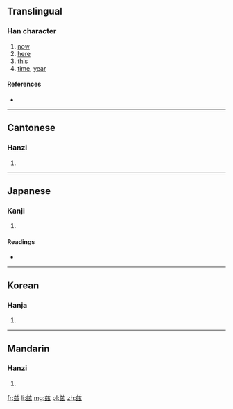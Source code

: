 {{also|茲|玆}}
==Translingual==

===Han character===
{{Han char|rn=12|rad=八|as=7|sn=9|four=|canj=廿女戈戈 (TVII)|ids=⿱[[䒑]]⿰[[幺]]幺}}

# [[now]]
# [[here]]
# [[this]]
# [[time]], [[year]]

====References====
* {{Han ref|kx=1031.381|hdz=10248.060|uh=5179|ud=20857}}

----

==Cantonese==

===Hanzi===
{{yue-hanzi|jyut=[[zi1]]|y=ji1}}

# {{defn|lang=yue|sort=八07}}

----

==Japanese==

===Kanji===
{{ja-kanji|grade=|rs=八07}}

# {{defn|lang=ja|sort=八07}}

====Readings====
* {{ja-readings|on=[[じ]] (ji), [[し]] (shi)|kun=[[しげる]] (shigeru), [[ます]] (masu), [[むしろ]] (mushiro)}}

----

==Korean==

===Hanja===
{{ko-hanja|hangeul=자|rv=ja|mr=cha}}

# {{defn|lang=ko|sort=八07}}

----

==Mandarin==

===Hanzi===
{{cmn-hanzi|tra=茲|pin=[[zī]] ([[zi1]])|wg=tzu<sup>1</sup>}}

# {{defn|lang=cmn|sort=八07}}

[[fr:兹]]
[[li:兹]]
[[mg:兹]]
[[pl:兹]]
[[zh:兹]]